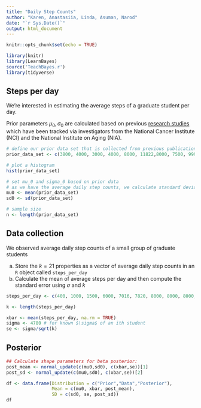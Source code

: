 ```yaml
---
title: "Daily Step Counts"
author: "Karen, Anastasiia, Linda, Asuman, Narod"
date: "`r Sys.Date()`"
output: html_document
---
```


```r
knitr::opts_chunk$set(echo = TRUE)

library(knitr)
library(LearnBayes)
source('TeachBayes.r')
library(tidyverse)
```

## Steps per day

We're interested in estimating the average steps of a graduate student per day. 

Prior parameters $\mu_0,\sigma_0$ are calculated based on previous [research studies](https://www.ncbi.nlm.nih.gov/pmc/articles/PMC7093766/) which have been tracked via investigators from the National Cancer Institute (NCI) and the National Institute on Aging (NIA).

```r
# define our prior data set that is collected from previous publications
prior_data_set <- c(3800, 4000, 3000, 4000, 8000, 11822,8000, 7500, 9999, 10000, 12499)

# plot a histogram
hist(prior_data_set)

# set mu_0 and sigma_0 based on prior data
# as we have the average daily step counts, we calculate standard deviation
mu0 <- mean(prior_data_set)
sd0 <- sd(prior_data_set)

# sample size
n <- length(prior_data_set)

```

## Data collection 

We observed average daily step counts of a small group of graduate students

a. Store the $k=21$ properties as a vector of average daily step counts in an `R` object called `steps_per_day` 
b. Calculate the mean of average steps per day and then compute the standard error using $\sigma$ and $k$

```r
steps_per_day <- c(400, 1000, 1500, 6000, 7016, 7820, 8000, 8000, 8000, 8068, 10000, 10000, 10414, 10953, 11124, 12417, 14000, 14000, 14000, 15000, NA)

k <- length(steps_per_day)

xbar <- mean(steps_per_day, na.rm = TRUE)
sigma <- 4780 # for known $\sigma$ of an ith student 
se <- sigma/sqrt(k)
```


## Posterior

```r
## Calculate shape parameters for beta posterior:
post_mean <- normal_update(c(mu0,sd0), c(xbar,se))[1]
post_sd <- normal_update(c(mu0,sd0), c(xbar,se))[2]

df <- data.frame(Distribution = c("Prior","Data","Posterior"), 
                 Mean = c(mu0, xbar, post_mean), 
                 SD = c(sd0, se, post_sd))
df

```


```r

```

